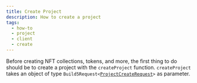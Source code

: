 ```yaml
---
title: Create Project
description: How to create a project
tags:
  - how-to
  - project
  - client
  - create
---
```



Before creating NFT collections, tokens, and more, the first thing to do should be to create a project with the `createProject` function.
`createProject` takes an object of type `Build5Request<`[`ProjectCreateRequest`](../../../reference-api/interfaces/ProjectCreateRequest.md)`>` as parameter.

<SoonaverseProject/>

 
```tsx file=../../../../../packages/sdk/examples/create_project.ts#L11-L24
```
